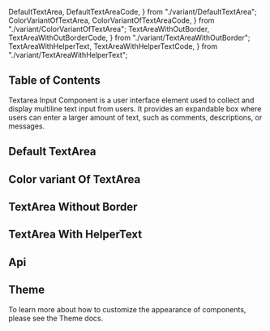   DefaultTextArea,
  DefaultTextAreaCode,
} from "./variant/DefaultTextArea";
  ColorVariantOfTextArea,
  ColorVariantOfTextAreaCode,
} from "./variant/ColorVariantOfTextArea";
  TextAreaWithOutBorder,
  TextAreaWithOutBorderCode,
} from "./variant/TextAreaWithOutBorder";
  TextAreaWithHelperText,
  TextAreaWithHelperTextCode,
} from "./variant/TextAreaWithHelperText";


## Table of Contents

Textarea Input Component is a user interface element used to collect and display multiline text input from users. It provides an expandable box where users can enter a larger amount of text, such as comments, descriptions, or messages.

## Default TextArea

<CodePreview code={DefaultTextAreaCode}>
  <DefaultTextArea />
</CodePreview>

## Color variant Of TextArea

<CodePreview code={ColorVariantOfTextAreaCode}>
  <ColorVariantOfTextArea />
</CodePreview>

## TextArea Without Border

<CodePreview code={TextAreaWithOutBorderCode}>
  <TextAreaWithOutBorder />
</CodePreview>

## TextArea With HelperText

<CodePreview code={TextAreaWithHelperTextCode}>
  <TextAreaWithHelperText />
</CodePreview>

## Api

<ComponentApi data={textareaApiData} />

## Theme

To learn more about how to customize the appearance of components, please see the Theme docs.

<CssThemePreview code={useTheme().theme.formControls.textarea} />
